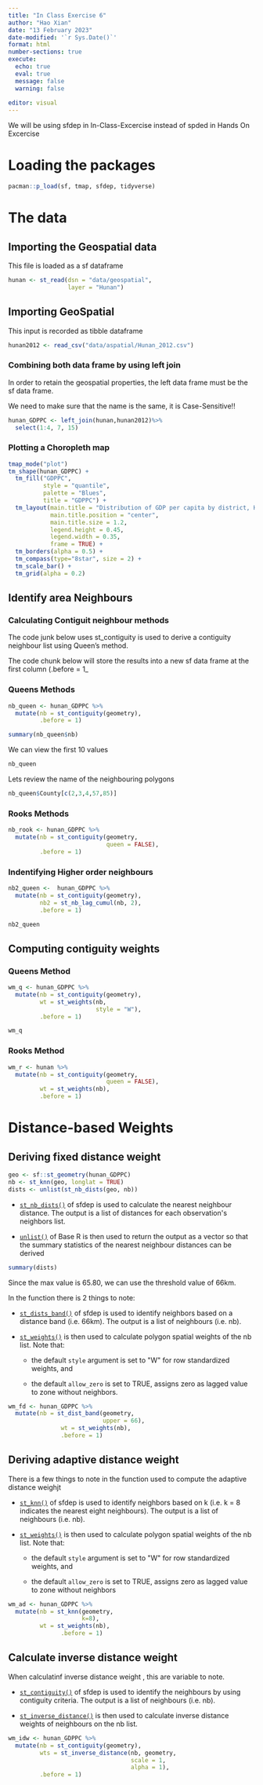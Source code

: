 ```yaml
---
title: "In Class Exercise 6"
author: "Hao Xian"
date: "13 February 2023"
date-modified: '`r Sys.Date()`'
format: html
number-sections: true
execute: 
  echo: true
  eval: true
  message: false
  warning: false
  
editor: visual
---
```


::: callout-important
We will be using sfdep in In-Class-Excercise instead of spded in Hands On Excercise
:::

# Loading the packages

```r
pacman::p_load(sf, tmap, sfdep, tidyverse)
```

# The data

## Importing the Geospatial data

::: callout-note
This file is loaded as a sf dataframe
:::

```r
hunan <- st_read(dsn = "data/geospatial", 
                 layer = "Hunan")
```

## Importing GeoSpatial

::: callout-note
This input is recorded as tibble dataframe
:::

```r
hunan2012 <- read_csv("data/aspatial/Hunan_2012.csv")
```

### Combining both data frame by using left join

::: callout-note
In order to retain the geospatial properties, the left data frame must be the sf data frame.

We need to make sure that the name is the same, it is Case-Sensitive!!
:::

```r
hunan_GDPPC <- left_join(hunan,hunan2012)%>%
  select(1:4, 7, 15)
```

### Plotting a Choropleth map

```r
tmap_mode("plot") 
tm_shape(hunan_GDPPC) +
  tm_fill("GDPPC",
          style = "quantile",
          palette = "Blues",
          title = "GDPPC") +
  tm_layout(main.title = "Distribution of GDP per capita by district, Hunan Province", 
            main.title.position = "center",
            main.title.size = 1.2,
            legend.height = 0.45,
            legend.width = 0.35,
            frame = TRUE) +
  tm_borders(alpha = 0.5) +
  tm_compass(type="8star", size = 2) +
  tm_scale_bar() +
  tm_grid(alpha = 0.2)
```

## Identify area Neighbours

### Calculating Contiguit neighbour methods

::: callout-note
The code junk below uses st_contiguity is used to derive a contiguity neighbour list using Queen's method.

The code chunk below will store the results into a new sf data frame at the first column (.before = 1\_
:::

### Queens Methods

```r
nb_queen <- hunan_GDPPC %>% 
  mutate(nb = st_contiguity(geometry),
         .before = 1)
```

```r
summary(nb_queen$nb)
```

We can view the first 10 values

```r
nb_queen
```

Lets review the name of the neighbouring polygons

```r
nb_queen$County[c(2,3,4,57,85)]
```

### Rooks Methods

```r
nb_rook <- hunan_GDPPC %>% 
  mutate(nb = st_contiguity(geometry,
                            queen = FALSE),
         .before = 1)
```

### Indentifying Higher order neighbours

```r
nb2_queen <-  hunan_GDPPC %>% 
  mutate(nb = st_contiguity(geometry),
         nb2 = st_nb_lag_cumul(nb, 2),
         .before = 1)
```

```r
nb2_queen
```

## Computing contiguity weights

### Queens Method

```r
wm_q <- hunan_GDPPC %>%
  mutate(nb = st_contiguity(geometry),
         wt = st_weights(nb,
                         style = "W"),
         .before = 1) 
```

```r
wm_q
```

### Rooks Method

```r
wm_r <- hunan %>%
  mutate(nb = st_contiguity(geometry,
                            queen = FALSE),
         wt = st_weights(nb),
         .before = 1) 
```

# Distance-based Weights

## Deriving fixed distance weight

```r
geo <- sf::st_geometry(hunan_GDPPC)
nb <- st_knn(geo, longlat = TRUE)
dists <- unlist(st_nb_dists(geo, nb))
```

::: callout-note
-   [`st_nb_dists()`](https://sfdep.josiahparry.com/reference/st_nb_dists.html) of sfdep is used to calculate the nearest neighbour distance. The output is a list of distances for each observation\'s neighbors list.

-   [`unlist()`](https://www.rdocumentation.org/packages/base/versions/3.6.2/topics/unlist) of Base R is then used to return the output as a vector so that the summary statistics of the nearest neighbour distances can be derived
:::

```r
summary(dists)
```

Since the max value is 65.80, we can use the threshold value of 66km.

In the function there is 2 things to note:

-   [`st_dists_band()`](https://sfdep.josiahparry.com/reference/st_dist_band.html) of sfdep is used to identify neighbors based on a distance band (i.e. 66km). The output is a list of neighbours (i.e. nb).

-   [`st_weights()`](https://sfdep.josiahparry.com/reference/st_weights.html) is then used to calculate polygon spatial weights of the nb list. Note that:

    -   the default `style` argument is set to \"W\" for row standardized weights, and

    -   the default `allow_zero` is set to TRUE, assigns zero as lagged value to zone without neighbors.

```r
wm_fd <- hunan_GDPPC %>%
  mutate(nb = st_dist_band(geometry,
                           upper = 66),
               wt = st_weights(nb),
               .before = 1)
```

## Deriving adaptive distance weight

There is a few things to note in the function used to compute the adaptive distance weighjt

-   [`st_knn()`](https://sfdep.josiahparry.com/reference/st_knn.html) of sfdep is used to identify neighbors based on k (i.e. k = 8 indicates the nearest eight neighbours). The output is a list of neighbours (i.e. nb).

-   [`st_weights()`](https://sfdep.josiahparry.com/reference/st_weights.html) is then used to calculate polygon spatial weights of the nb list. Note that:

    -   the default `style` argument is set to \"W\" for row standardized weights, and

    -   the default `allow_zero` is set to TRUE, assigns zero as lagged value to zone without neighbors

```r
wm_ad <- hunan_GDPPC %>% 
  mutate(nb = st_knn(geometry,
                     k=8),
         wt = st_weights(nb),
               .before = 1)
```

## Calculate inverse distance weight

When calculatinf inverse distance weight , this are variable to note.

-   [`st_contiguity()`](https://sfdep.josiahparry.com/reference/st_contiguity.html) of sfdep is used to identify the neighbours by using contiguity criteria. The output is a list of neighbours (i.e. nb).

-   [`st_inverse_distance()`](https://sfdep.josiahparry.com/reference/st_inverse_distance.html) is then used to calculate inverse distance weights of neighbours on the nb list.

```r
wm_idw <- hunan_GDPPC %>%
  mutate(nb = st_contiguity(geometry),
         wts = st_inverse_distance(nb, geometry,
                                   scale = 1,
                                   alpha = 1),
         .before = 1)
```
